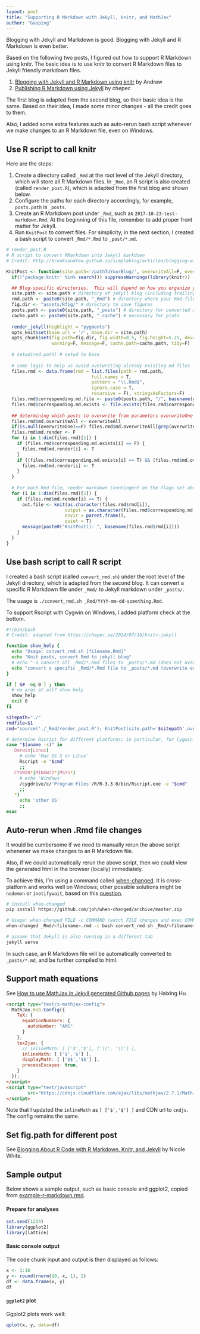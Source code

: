 ---
layout: post
title: "Supporting R Markdown with Jekyll, knitr, and MathJax"
author: "Gaoping"
---

Blogging with Jekyll and Markdown is good. Blogging with Jekyll and R Markdown is even better.

Based on the following two posts, I figured out how to support R Markdown using knitr. The basic idea is to use knitr to convert R Markdown files to Jekyll friendly markdown files.

1. [Blogging with Jekyll and R Markdown using knitr](http://brooksandrew.github.io/simpleblog/articles/blogging-with-r-markdown-and-jekyll-using-knitr/) by Andrew
2. [Publishing R Markdown using Jekyll](https://chepec.se/2014/07/16/knitr-jekyll) by chepec

The first blog is adapted from the second blog, so their basic idea is the same. Based on their idea, I made some minor changes - all the credit goes to them.

Also, I added some extra features such as auto-rerun bash script whenever we make changes to an R Markdown file, even on Windows.

## Use R script to call knitr
Here are the steps:

1. Create a directory called `_Rmd` at the root level of the Jekyll directory, which will store all R Markdown files. In `_Rmd`, an R script is also created (called `render_post.R`), which is adapted from the first blog and shown below.
2. Configure the paths for each directory accordingly, for example, `posts.path` is `_posts`.
3. Create an R Markdown post under `_Rmd`, such as `2017-10-23-test-markdown.Rmd`. At the beginning of this file, remember to add proper front matter for Jekyll.
4. Run `KnitPost` to convert files. For simplicity, in the next section, I created a bash script to convert `_Rmd/*.Rmd` to `_post/*.md`.

```R
# render_post.R
# R script to convert RMarkdown into Jekyll markdown
# Credit: http://brooksandrew.github.io/simpleblog/articles/blogging-with-r-markdown-and-jekyll-using-knitr/

KnitPost <- function(site.path='/pathToYourBlog/', overwriteAll=F, overwriteOne=NULL) {
  if(!'package:knitr' %in% search()) suppressWarnings(library(knitr))

  ## Blog-specific directories.  This will depend on how you organize your blog.
  site.path <- site.path # directory of jekyll blog (including trailing slash)
  rmd.path <- paste0(site.path, "_Rmd") # directory where your Rmd-files reside (relative to base)
  fig.dir <- "assets/Rfig/" # directory to save figures
  posts.path <- paste0(site.path, "_posts") # directory for converted markdown files
  cache.path <- paste0(site.path, "_cache") # necessary for plots
  
  render_jekyll(highlight = "pygments")
  opts_knit$set(base.url = '/', base.dir = site.path)
  opts_chunk$set(fig.path=fig.dir, fig.width=8.5, fig.height=5.25, dev='svg', cache=F, 
                 warning=F, message=F, cache.path=cache.path, tidy=F)   
  
  # setwd(rmd.path) # setwd to base
  
  # some logic to help us avoid overwriting already existing md files
  files.rmd <- data.frame(rmd = list.files(path = rmd.path,
                                full.names = T,
                                pattern = "\\.Rmd$",
                                ignore.case = T,
                                recursive = F), stringsAsFactors=F)
  files.rmd$corresponding.md.file <- paste0(posts.path, "/", basename(gsub(pattern = "\\.Rmd$", replacement = ".md", x = files.rmd$rmd)))
  files.rmd$corresponding.md.exists <- file.exists(files.rmd$corresponding.md.file)
  
  ## determining which posts to overwrite from parameters overwriteOne & overwriteAll
  files.rmd$md.overwriteAll <- overwriteAll
  if(is.null(overwriteOne)==F) files.rmd$md.overwriteAll[grep(overwriteOne, files.rmd[,'rmd'], ignore.case=T)] <- T
  files.rmd$md.render <- F
  for (i in 1:dim(files.rmd)[1]) {
    if (files.rmd$corresponding.md.exists[i] == F) {
      files.rmd$md.render[i] <- T
    }
    if ((files.rmd$corresponding.md.exists[i] == T) && (files.rmd$md.overwriteAll[i] == T)) {
      files.rmd$md.render[i] <- T
    }
  }
  
  # For each Rmd file, render markdown (contingent on the flags set above)
  for (i in 1:dim(files.rmd)[1]) {
    if (files.rmd$md.render[i] == T) {
      out.file <- knit(as.character(files.rmd$rmd[i]), 
                      output = as.character(files.rmd$corresponding.md.file[i]),
                      envir = parent.frame(), 
                      quiet = T)
      message(paste0("KnitPost(): ", basename(files.rmd$rmd[i])))
    }     
  }
}
```

## Use bash script to call R script
I created a bash script (called `convert_rmd.sh`) under the root level of the Jekyll directory, which is adapted from the second blog. It can convert a specific R Markdown file under `_Rmd/` to Jekyll markdown under `_posts/`.

The usage is `./convert_rmd.sh _Rmd/YYYY-mm-dd-something.Rmd`. 

To support Rscript with Cygwin on Windows, I added platform check at the bottom.

```bash
#!/bin/bash
# Credit: adapted from https://chepec.se/2014/07/16/knitr-jekyll

function show_help {
  echo "Usage: convert_rmd.sh [filename.Rmd]"
  echo "Knit posts, convert Rmd to jekyll blog"
  # echo "-a convert all _Rmd/*.Rmd files to _posts/*.md (does not overwrite existing md)"
  echo "convert a specific _Rmd/*.Rmd file to _posts/*.md (overwrite existing md)"
}

if [ $# -eq 0 ] ; then
  # no args at all? show help
  show_help
  exit 0
fi

sitepath="./"
rmdfile=$1
cmd="source('./_Rmd/render_post.R'); KnitPost(site.path='$sitepath',overwriteOne='$rmdfile')"

# determine Rscript for different platforms; in particular, for Cygwin on Windows
case "$(uname -s)" in
   Darwin|Linux)
     # echo 'Mac OS X or Linux'
     Rscript -e "$cmd"
     ;;
   CYGWIN*|MINGW32*|MSYS*)
     # echo 'Windows'
     /cygdrive/c/'Program Files'/R/R-3.3.0/bin/Rscript.exe -e "$cmd"
     ;;
   *)
     echo 'other OS' 
     ;;
esac
```

## Auto-rerun when .Rmd file changes
It would be cumbersome if we need to manually rerun the above script whenener we make changes to an R Markdown file.

Also, if we could automatically rerun the above script, then we could view the generated html in the browser (locally) immediately.

To achieve this, I'm using a command called [when-changed](https://github.com/joh/when-changed). It is cross-platform and works well on Windows; other possible solutions might be `nodemon` or `inotifywait`, based on this [question](https://superuser.com/questions/181517/how-to-execute-a-command-whenever-a-file-changes).

```bash
# install when-changed
pip install https://github.com/joh/when-changed/archive/master.zip

# Usage: when-changed FILE -c COMMAND (watch FILE changes and exec COMMAND) 
when-changed _Rmd/<filename>.rmd -c bash convert_rmd.sh _Rmd/<filename>.rmd

# assume that Jekyll is also running in a different tab
jekyll serve
```
In such case, an R Markdown file will be automatically converted to `_posts/*.md`, and be further compiled to html.

## Support math equations
See [How to use MathJax in Jekyll generated Github pages](http://haixing-hu.github.io/programming/2013/09/20/how-to-use-mathjax-in-jekyll-generated-github-pages/) by Haixing Hu.

```html
<script type="text/x-mathjax-config">
  MathJax.Hub.Config({
    TeX: {
      equationNumbers: {
        autoNumber: "AMS"
      }
    },
    tex2jax: {
      // inlineMath: [ ['$','$'], ['\(', '\)'] ],
      inlineMath: [ ['$','$'] ],
      displayMath: [ ['$$','$$'] ],
      processEscapes: true,
    }
  });
</script>
<script type="text/javascript"
        src="https://cdnjs.cloudflare.com/ajax/libs/mathjax/2.7.1/MathJax.js?config=TeX-AMS-MML_HTMLorMML">
</script>
```
Note that I updated the `inlineMath` as `[ ['$','$'] ]` and CDN url to `cndjs`. The config remains the same.

## Set fig.path for different post
See [Blogging About R Code with R Markdown, Knitr, and Jekyll](https://nicolewhite.github.io/2015/02/07/r-blogging-with-rmarkdown-knitr-jekyll.html) by Nicole White.

## Sample output
Below shows a sample output, such as basic console and ggplot2, copied from [example-r-markdown.rmd](https://gist.github.com/jeromyanglim/2716336).

#### Prepare for analyses
```{r }
set.seed(1234)
library(ggplot2)
library(lattice)
```

#### Basic console output
The code chunk input and output is then displayed as follows:

```{r basicconsole}
x <- 1:10
y <- round(rnorm(10, x, 1), 2)
df <- data.frame(x, y)
df
```

#### `ggplot2` plot
Ggplot2 plots work well:

```{r ggplot2example}
qplot(x, y, data=df)
```

